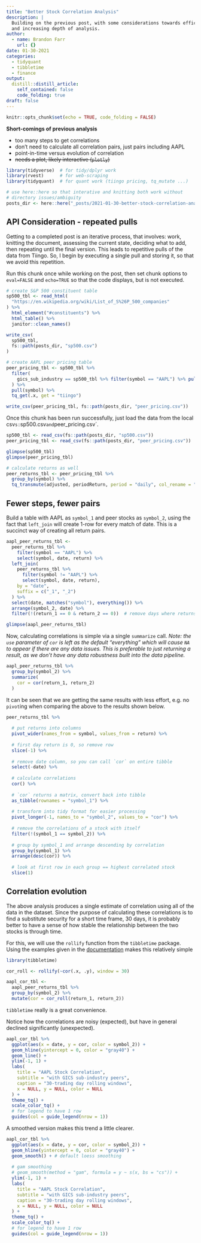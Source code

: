 ```yaml
---
title: "Better Stock Correlation Analysis"
description: |
  Building on the previous post, with some considerations towards efficiency
  and increasing depth of analysis.
author:
  - name: Brandon Farr
    url: {}
date: 01-30-2021
categories:
  - tidyquant
  - tibbletime
  - finance
output:
  distill::distill_article:
    self_contained: false
    code_folding: true
draft: false
---
```


```r
knitr::opts_chunk$set(echo = TRUE, code_folding = FALSE)
```

**Short-comings of previous analysis**

- too many steps to get correlations
- don't need to calculate all correlation pairs, just pairs including AAPL
- point-in-time versus evolution of correlation
- ~~needs a plot, likely interactive (`plotly`)~~

```r

library(tidyverse)  # for tidy/dplyr work
library(rvest)      # for web-scraping
library(tidyquant)  # for quant work (tiingo pricing, tq_mutate ...)

# use here::here so that interative and knitting both work without
# directory issues/ambiguity
posts_dir <- here::here("_posts/2021-01-30-better-stock-correlation-analysis/")
```

## API Consideration - repeated pulls

Getting to a completed post is an iterative process, that involves: work,
knitting the document, assessing the current state, deciding what to add,
then repeating until the final version. This leads to repetitive pulls
of the data from Tiingo. So, I begin by executing a single pull and storing
it, so that we avoid this repetition.

Run this chunk once while working on the post, then set chunk options
to `eval=FALSE` and `echo=TRUE` so that the code displays, but is not
executed.

```r
# create S&P 500 constituent table
sp500_tbl <- read_html(
  "https://en.wikipedia.org/wiki/List_of_S%26P_500_companies"
) %>%
  html_element("#constituents") %>%
  html_table() %>%
  janitor::clean_names()

write_csv(
  sp500_tbl,
  fs::path(posts_dir, "sp500.csv")
)

# create AAPL peer pricing table
peer_pricing_tbl <- sp500_tbl %>%
  filter(
    gics_sub_industry == sp500_tbl %>% filter(symbol == "AAPL") %>% pull(gics_sub_industry)
  ) %>%
  pull(symbol) %>%
  tq_get(.x, get = "tiingo")

write_csv(peer_pricing_tbl, fs::path(posts_dir, "peer_pricing.csv"))
```

Once this chunk has been run successfully, just load the data from the local
csv`s: `sp500.csv` and `peer_pricing.csv`.

```r

sp500_tbl <- read_csv(fs::path(posts_dir, "sp500.csv"))
peer_pricing_tbl <- read_csv(fs::path(posts_dir, "peer_pricing.csv"))

glimpse(sp500_tbl)
glimpse(peer_pricing_tbl)

# calculate returns as well
peer_returns_tbl <- peer_pricing_tbl %>%
  group_by(symbol) %>%
  tq_transmute(adjusted, periodReturn, period = "daily", col_rename = "return")

```

## Fewer steps, fewer pairs

Build a table with AAPL as `symbol_1` and peer stocks as `symbol_2`, using
the fact that `left_join` will create 1-row for every match of date. This
is a succinct way of creating all return pairs.

```r

aapl_peer_returns_tbl <-
  peer_returns_tbl %>%
    filter(symbol == "AAPL") %>%
    select(symbol, date, return) %>%
  left_join(
    peer_returns_tbl %>%
      filter(symbol != "AAPL") %>%
      select(symbol, date, return),
    by = "date",
    suffix = c("_1", "_2")
  ) %>%
  select(date, matches("symbol"), everything()) %>%
  arrange(symbol_2, date) %>%
  filter(!(return_1 == 0 & return_2 == 0))  # remove days where returns == 0

glimpse(aapl_peer_returns_tbl)

```

Now, calculating correlations is simple via a single `summarize` call. *Note:
the `use` parameter of `cor` is left as the default "everything" which will
cause `NA` to appear if there are any data issues. This is preferable to just
returning a result, as we don't have any data robustness built into the data
pipeline.*

```r
aapl_peer_returns_tbl %>%
  group_by(symbol_2) %>%
  summarize(
    cor = cor(return_1, return_2)
  )

```

It can be seen that we are getting the same results with less effort, e.g.
no `pivot`ing when comparing the above to the results shown below.

```r

peer_returns_tbl %>% 
  
  # put returns into columns
  pivot_wider(names_from = symbol, values_from = return) %>%
  
  # first day return is 0, so remove row
  slice(-1) %>%
  
  # remove date column, so you can call `cor` on entire tibble
  select(-date) %>%
  
  # calculate correlations
  cor() %>%
  
  # `cor` returns a matrix, convert back into tibble
  as_tibble(rownames = "symbol_1") %>%
  
  # transform into tidy format for easier processing
  pivot_longer(-1, names_to = "symbol_2", values_to = "cor") %>%
  
  # remove the correlations of a stock with itself
  filter(!(symbol_1 == symbol_2)) %>%
  
  # group by symbol_1 and arrange descending by correlation
  group_by(symbol_1) %>%
  arrange(desc(cor)) %>%
  
  # look at first row in each group == highest correlated stock
  slice(1)

```

## Correlation evolution

The above analysis produces a single estimate of correlation using all of the
data in the dataset. Since the purpose of calculating these correlations is
to find a substitute security for a short time frame, 30 days, it is probably
better to have a sense of how stable the relationship between the two stocks
is through time.

For this, we will use the `rollify` function from the `tibbletime` package.
Using the examples given in the
[documentation](https://business-science.github.io/tibbletime/reference/rollify.html) 
makes this relatively simple

```r

library(tibbletime)

cor_roll <- rollify(~cor(.x, .y), window = 30)

aapl_cor_tbl <-
  aapl_peer_returns_tbl %>%
  group_by(symbol_2) %>%
  mutate(cor = cor_roll(return_1, return_2))


```

`tibbletime` really is a great convenience.

Notice how the correlations are noisy (expected), but have in general declined
significantly (unexpected).

```r

aapl_cor_tbl %>%
  ggplot(aes(x = date, y = cor, color = symbol_2)) +
  geom_hline(yintercept = 0, color = "gray40") +
  geom_line() +
  ylim(-1, 1) +
  labs(
    title = "AAPL Stock Correlation",
    subtitle = "with GICS sub-industry peers",
    caption = "30-trading day rolling windows",
    x = NULL, y = NULL, color = NULL
  ) +
  theme_tq() +
  scale_color_tq() +
  # for legend to have 1 row
  guides(col = guide_legend(nrow = 1))

```


A smoothed version makes this trend a little clearer.

```r

aapl_cor_tbl %>%
  ggplot(aes(x = date, y = cor, color = symbol_2)) +
  geom_hline(yintercept = 0, color = "gray40") +
  geom_smooth() + # default loess smoothing
  
  # gam smoothing
  # geom_smooth(method = "gam", formula = y ~ s(x, bs = "cs")) +
  ylim(-1, 1) +
  labs(
    title = "AAPL Stock Correlation",
    subtitle = "with GICS sub-industry peers",
    caption = "30-trading day rolling windows",
    x = NULL, y = NULL, color = NULL
  ) +
  theme_tq() +
  scale_color_tq() +
  # for legend to have 1 row
  guides(col = guide_legend(nrow = 1))

```
